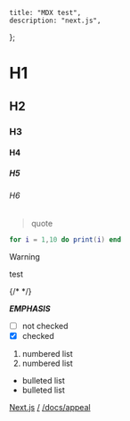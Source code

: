 	title: "MDX test",
	description: "next.js",
};


# H1

## H2

### H3

#### H4

##### H5

###### H6

> quote

```lua
for i = 1,10 do print(i) end
```

> [!WARNING]
> test

{/* <BMFView /> */}

**_EMPHASIS_**

-   [ ] not checked
-   [x] checked

1. numbered list
2. numbered list

-   bulleted list
-   bulleted list

[Next.js](https://nextjs.org/)
[/](/)
[/docs/appeal](/docs/appeal)

